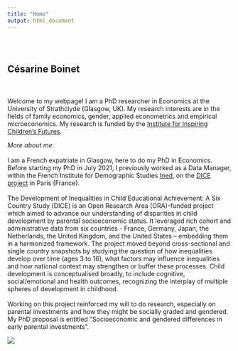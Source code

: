 ```yaml
---
title: "Home"
output: html_document
---
```


<style type="text/css">
.title {
  display: none;
}

#getting-started img {
  margin-right: 10px;
}

</style>

<div class="row" style="padding-top: 30px;">
<div class="col-sm-8">

# **Césarine Boinet** 

<br> <br>
Welcome to my webpage! I am a PhD researcher in Economics at the University of Strathclyde (Glasgow, UK). My research interests are in the fields of family economics, gender, applied econometrics and empirical microeconomics. My research is funded by the [Institute for Inspiring Children's Futures](https://inspiringchildrensfutures.org/).


*More about me*:
<br> <br>
I am a French expatriate in Glasgow, here to do my PhD in Economics. Before starting my PhD in July 2021, I previously worked as a Data Manager, within the French Institute for Demographic Studies [Ined](https://www.ined.fr/), on the [DICE project](https://dice.site.ined.fr) in Paris (France).
<br> <br>
The Development of Inequalities in Child Educational Achievement: A Six Country Study (DICE) is an Open Research Area (ORA)-funded project which aimed to advance our understanding of disparities in child development by parental socioeconomic status. It leveraged rich cohort and administrative data from six countries - France, Germany, Japan, the Netherlands, the United Kingdom, and the United States – embedding them in a harmonized framework. The project moved beyond cross-sectional and single country snapshots by studying the question of how inequalities develop over time (ages 3 to 16), what factors may influence inequalities and how national context may strengthen or buffer these processes. Child development is conceptualised broadly, to include cognitive, social/emotional and health outcomes, recognizing the interplay of multiple spheres of development in childhood.
<br> <br>
 Working on this project reinforced my will to do research, especially on parental investments and how they might be socially graded and gendered. My PhD proposal is entitled "Socioeconomic and gendered differences in early parental investments".


</div>
<div class="col-sm-4">



![](Images/cb.jpg)
</a>






</div>